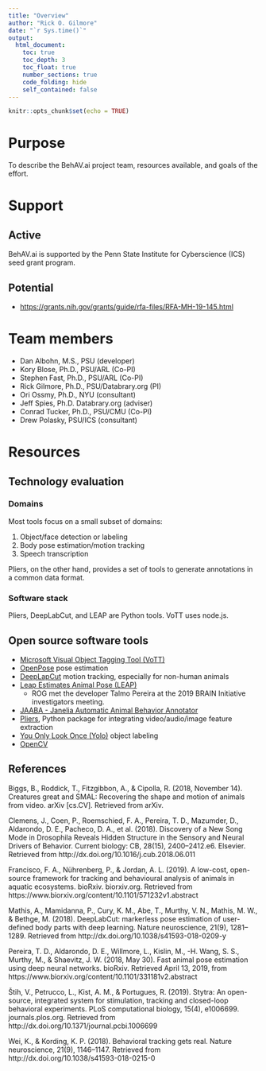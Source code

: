 ```yaml
---
title: "Overview"
author: "Rick O. Gilmore"
date: "`r Sys.time()`"
output:
  html_document:
    toc: true
    toc_depth: 3
    toc_float: true
    number_sections: true
    code_folding: hide
    self_contained: false
---
```


```r
knitr::opts_chunk$set(echo = TRUE)
```

# Purpose

To describe the BehAV.ai project team, resources available, and goals of the effort.

# Support

## Active

BehAV.ai is supported by the Penn State Institute for Cyberscience (ICS) seed grant program.

## Potential

- <https://grants.nih.gov/grants/guide/rfa-files/RFA-MH-19-145.html>

# Team members

- Dan Albohn, M.S., PSU (developer)
- Kory Blose, Ph.D., PSU/ARL (Co-PI)
- Stephen Fast, Ph.D., PSU/ARL (Co-PI)
- Rick Gilmore, Ph.D., PSU/Databrary.org (PI)
- Ori Ossmy, Ph.D., NYU (consultant)
- Jeff Spies, Ph.D. Databrary.org (adviser)
- Conrad Tucker, Ph.D., PSU/CMU (Co-PI)
- Drew Polasky, PSU/ICS (consultant)

# Resources

## Technology evaluation

### Domains

Most tools focus on a small subset of domains:

1. Object/face detection or labeling
2. Body pose estimation/motion tracking
3. Speech transcription

Pliers, on the other hand, provides a set of tools to generate annotations in a common data format.

### Software stack

Pliers, DeepLabCut, and LEAP are Python tools. VoTT uses node.js.

## Open source software tools

- [Microsoft Visual Object Tagging Tool (VoTT)](https://github.com/Microsoft/VoTT)
- [OpenPose](https://github.com/CMU-Perceptual-Computing-Lab/openpose) pose estimation
- [DeepLapCut](https://github.com/AlexEMG/DeepLabCut) motion tracking, especially for non-human animals
- [Leap Estimates Animal Pose (LEAP)](https://github.com/talmo/leap)
    - ROG met the developer Talmo Pereira at the 2019 BRAIN Initiative investigators meeting.
- [JAABA - Janelia Automatic Animal Behavior Annotator](http://jaaba.sourceforge.net/)
- [Pliers](https://github.com/tyarkoni/pliers), Python package for integrating video/audio/image feature extraction
- [You Only Look Once (Yolo)](https://pjreddie.com/darknet/yolo/) object labeling
- [OpenCV](https://opencv.org/)

## References

Biggs, B., Roddick, T., Fitzgibbon, A., & Cipolla, R. (2018, November 14). Creatures great and SMAL: Recovering the shape and motion of animals from video. arXiv [cs.CV]. Retrieved from arXiv.

Clemens, J., Coen, P., Roemschied, F. A., Pereira, T. D., Mazumder, D., Aldarondo, D. E., Pacheco, D. A., et al. (2018). Discovery of a New Song Mode in Drosophila Reveals Hidden Structure in the Sensory and Neural Drivers of Behavior. Current biology: CB, 28(15), 2400–2412.e6. Elsevier. Retrieved from http://dx.doi.org/10.1016/j.cub.2018.06.011

Francisco, F. A., Nührenberg, P., & Jordan, A. L. (2019). A low-cost, open-source framework for tracking and behavioural analysis of animals in aquatic ecosystems. bioRxiv. biorxiv.org. Retrieved from https://www.biorxiv.org/content/10.1101/571232v1.abstract

Mathis, A., Mamidanna, P., Cury, K. M., Abe, T., Murthy, V. N., Mathis, M. W., & Bethge, M. (2018). DeepLabCut: markerless pose estimation of user-defined body parts with deep learning. Nature neuroscience, 21(9), 1281–1289. Retrieved from http://dx.doi.org/10.1038/s41593-018-0209-y

Pereira, T. D., Aldarondo, D. E., Willmore, L., Kislin, M., -H. Wang, S. S., Murthy, M., & Shaevitz, J. W. (2018, May 30). Fast animal pose estimation using deep neural networks. bioRxiv. Retrieved April 13, 2019, from https://www.biorxiv.org/content/10.1101/331181v2.abstract

Štih, V., Petrucco, L., Kist, A. M., & Portugues, R. (2019). Stytra: An open-source, integrated system for stimulation, tracking and closed-loop behavioral experiments. PLoS computational biology, 15(4), e1006699. journals.plos.org. Retrieved from http://dx.doi.org/10.1371/journal.pcbi.1006699

Wei, K., & Kording, K. P. (2018). Behavioral tracking gets real. Nature neuroscience, 21(9), 1146–1147. Retrieved from http://dx.doi.org/10.1038/s41593-018-0215-0
